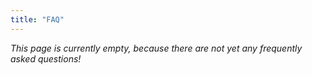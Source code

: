 ```yaml
---
title: "FAQ"
---
```


*This page is currently empty, because there are not yet any frequently asked questions!*